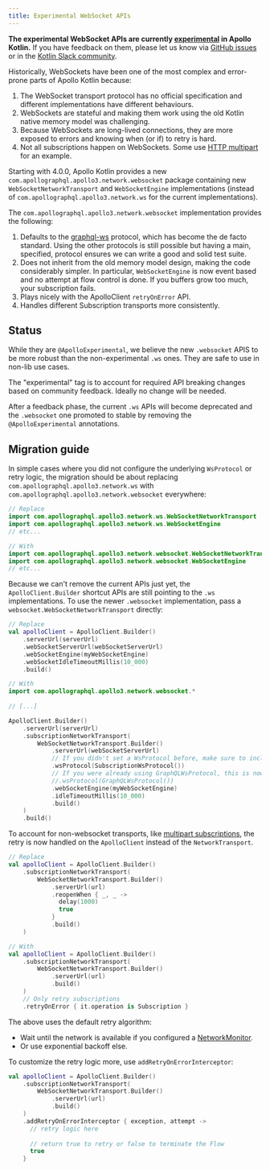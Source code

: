 ```yaml
---
title: Experimental WebSocket APIs
---
```


<ExperimentalFeature>

**The experimental WebSocket APIs are currently [experimental](https://www.apollographql.com/docs/resources/release-stages/#experimental-features) in Apollo Kotlin.** If you have feedback on them, please let us know via [GitHub issues](https://github.com/apollographql/apollo-kotlin/issues/new?assignees=&labels=Type%3A+Bug&template=bug_report.md) or in the [Kotlin Slack community](https://slack.kotl.in/).

</ExperimentalFeature>

Historically, WebSockets have been one of the most complex and error-prone parts of Apollo Kotlin because:

1. The WebSocket transport protocol has no official specification and different implementations have different behaviours.
2. WebSockets are stateful and making them work using the old Kotlin native memory model was challenging.
3. Because WebSockets are long-lived connections, they are more exposed to errors and knowing when (or if) to retry is hard.
4. Not all subscriptions happen on WebSockets. Some use [HTTP multipart](https://www.apollographql.com/docs/router/executing-operations/subscription-multipart-protocol/) for an example.

Starting with 4.0.0, Apollo Kotlin provides a new `com.apollographql.apollo3.network.websocket` package containing new `WebSocketNetworkTransport` and `WebSocketEngine` implementations (instead of `com.apollographql.apollo3.network.ws` for the current implementations).

The `com.apollographql.apollo3.network.websocket` implementation provides the following:

1. Defaults to the [graphql-ws](https://github.com/enisdenjo/graphql-ws/blob/master/PROTOCOL.md) protocol, which has become the de facto standard. Using the other protocols is still possible but having a main, specified, protocol ensures we can write a good and solid test suite.
2. Does not inherit from the old memory model design, making the code considerably simpler. In particular, `WebSocketEngine` is now event based and no attempt at flow control is done. If you buffers grow too much, your subscription fails.
3. Plays nicely with the ApolloClient `retryOnError` API.
4. Handles different Subscription transports more consistently.

## Status

While they are `@ApolloExperimental`, we believe the new `.websocket` APIS to be more robust than the non-experimental `.ws` ones. They are safe to use in non-lib use cases.

The "experimental" tag is to account for required API breaking changes based on community feedback. Ideally no change will be needed.

After a feedback phase, the current `.ws` APIs will become deprecated and the `.websocket` one promoted to stable by removing the `@ApolloExperimental` annotations. 

## Migration guide

In simple cases where you did not configure the underlying `WsProtocol` or retry logic, the migration should be about replacing `com.apollographql.apollo3.network.ws` with `com.apollographql.apollo3.network.websocket` everywhere:

```kotlin
// Replace
import com.apollographql.apollo3.network.ws.WebSocketNetworkTransport
import com.apollographql.apollo3.network.ws.WebSocketEngine
// etc...

// With
import com.apollographql.apollo3.network.websocket.WebSocketNetworkTransport
import com.apollographql.apollo3.network.websocket.WebSocketEngine
// etc...
```

Because we can't remove the current APIs just yet, the `ApolloClient.Builder` shortcut APIs are still pointing to the `.ws` implementations. To use the newer `.websocket` implementation, pass a `websocket.WebSocketNetworkTransport` directly:

```kotlin
// Replace
val apolloClient = ApolloClient.Builder()
    .serverUrl(serverUrl)
    .webSocketServerUrl(webSocketServerUrl)
    .webSocketEngine(myWebSocketEngine)
    .webSocketIdleTimeoutMillis(10_000)
    .build()

// With
import com.apollographql.apollo3.network.websocket.*
    
// [...]

ApolloClient.Builder()
    .serverUrl(serverUrl)
    .subscriptionNetworkTransport(
        WebSocketNetworkTransport.Builder()
            .serverUrl(webSocketServerUrl)
            // If you didn't set a WsProtocol before, make sure to include this 
            .wsProtocol(SubscriptionWsProtocol())
            // If you were already using GraphQLWsProtocol, this is now the default
            //.wsProtocol(GraphQLWsProtocol())
            .webSocketEngine(myWebSocketEngine)
            .idleTimeoutMillis(10_000)
            .build()
    )
    .build()
```

To account for non-websocket transports, like [multipart subscriptions](https://www.apollographql.com/docs/router/executing-operations/subscription-multipart-protocol/), the retry is now handled on the `ApolloClient` instead of the `NetworkTransport`.

```kotlin
// Replace
val apolloClient = ApolloClient.Builder()
    .subscriptionNetworkTransport(
        WebSocketNetworkTransport.Builder()
            .serverUrl(url)
            .reopenWhen { _, _ ->
              delay(1000)
              true
            }
            .build()
    )

// With
val apolloClient = ApolloClient.Builder()
    .subscriptionNetworkTransport(
        WebSocketNetworkTransport.Builder()
            .serverUrl(url)
            .build()
    )
    // Only retry subscriptions
    .retryOnError { it.operation is Subscription }
```

The above uses the default retry algorithm:

* Wait until the network is available if you configured a [NetworkMonitor](network-connectivity).
* Or use exponential backoff else.

To customize the retry logic more, use `addRetryOnErrorInterceptor`:

```kotlin
val apolloClient = ApolloClient.Builder()
    .subscriptionNetworkTransport(
        WebSocketNetworkTransport.Builder()
            .serverUrl(url)
            .build()
    )
    .addRetryOnErrorInterceptor { exception, attempt -> 
      // retry logic here
      
      // return true to retry or false to terminate the Flow
      true
    }
```
